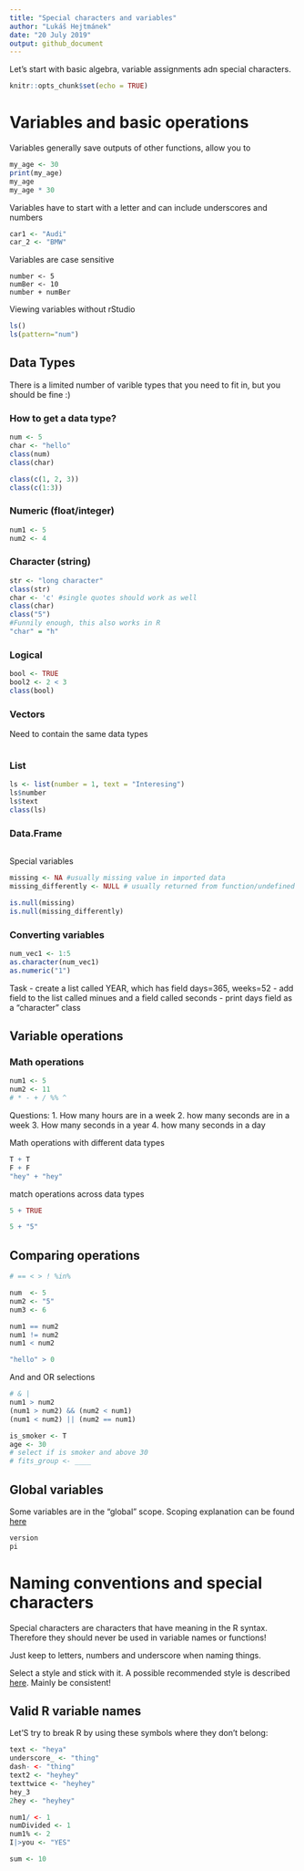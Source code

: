 ```yaml
---
title: "Special characters and variables"
author: "Lukáš Hejtmánek"
date: "20 July 2019"
output: github_document
---
```


Let's start with basic algebra, variable assignments adn special characters.

```r
knitr::opts_chunk$set(echo = TRUE)
```

# Variables and basic operations
Variables generally save outputs of other functions, allow you to 

```r
my_age <- 30
print(my_age)
my_age
my_age * 30
```

Variables have to start with a letter and can include underscores and numbers

```r
car1 <- "Audi"
car_2 <- "BMW"
```

Variables are case sensitive

```
number <- 5
numBer <- 10
number + numBer
```

Viewing variables without rStudio

```r
ls()
ls(pattern="num")
```

## Data Types
There is a limited number of varible types that you need to fit in, but you should be fine :)

### How to get a data type?

```r
num <- 5
char <- "hello"
class(num)
class(char)

class(c(1, 2, 3))
class(c(1:3))

```

### Numeric (float/integer)
```r
num1 <- 5
num2 <- 4
```

### Character (string)
```r
str <- "long character"
class(str)
char <- 'c' #single quotes should work as well
class(char)
class("5")
#Funnily enough, this also works in R
"char" = "h"
```

### Logical
```r
bool <- TRUE
bool2 <- 2 < 3
class(bool)
```

### Vectors
Need to contain the same data types

```r

```

### List
```r
ls <- list(number = 1, text = "Interesing")
ls$number
ls$text
class(ls)

```

### Data.Frame
```r

```

Special variables
```r
missing <- NA #usually missing value in imported data
missing_differently <- NULL # usually returned from function/undefined output

is.null(missing)
is.null(missing_differently)
```

### Converting variables

```r
num_vec1 <- 1:5
as.character(num_vec1)
as.numeric("1")
```

Task
- create a list called YEAR, which has field days=365, weeks=52
- add field to the list called minues and a field called seconds
- print days field as a "character" class

## Variable operations


### Math operations

```r
num1 <- 5
num2 <- 11
# * - + / %% ^ 
```

Questions:
1. How many hours are in a week
2. how many seconds are in a week
3. How many seconds in a year
4. how many seconds in a day

Math operations with different data types

```r
T + T
F + F
"hey" + "hey"

```

match operations across data types
```r
5 + TRUE

5 + "5"


```

## Comparing operations

```r
# == < > ! %in%

num  <- 5
num2 <- "5"
num3 <- 6

num1 == num2
num1 != num2
num1 < num2

"hello" > 0
```

And and OR selections

```r
# & |
num1 > num2
(num1 > num2) && (num2 < num1)
(num1 < num2) || (num2 == num1)

is_smoker <- T
age <- 30
# select if is smoker and above 30
# fits_group <- ____

```

## Global variables

Some variables are in the "global" scope. Scoping explanation can be found [here](https://www.datamentor.io/r-programming/environment-scope/)

```r
version
pi
```

# Naming conventions and special characters

Special characters are characters that have meaning in the R syntax. Therefore they should never be used in variable names or functions!

Just keep to letters, numbers and underscore when naming things. 

Select a style and stick with it. A possible recommended style is described [here](http://adv-r.had.co.nz/Style.html). Mainly be consistent!

## Valid R variable names

Let'S try to break R by using these symbols where they don't belong:

```r
text <- "heya"
underscore_ <- "thing"
dash- <- "thing"
text2 <- "heyhey"
texttwice <- "heyhey"
hey_3
2hey <- "heyhey"

num1/ <- 1
numDivided <- 1
num1% <- 2
I|>you <- "YES"

sum <- 10

```

